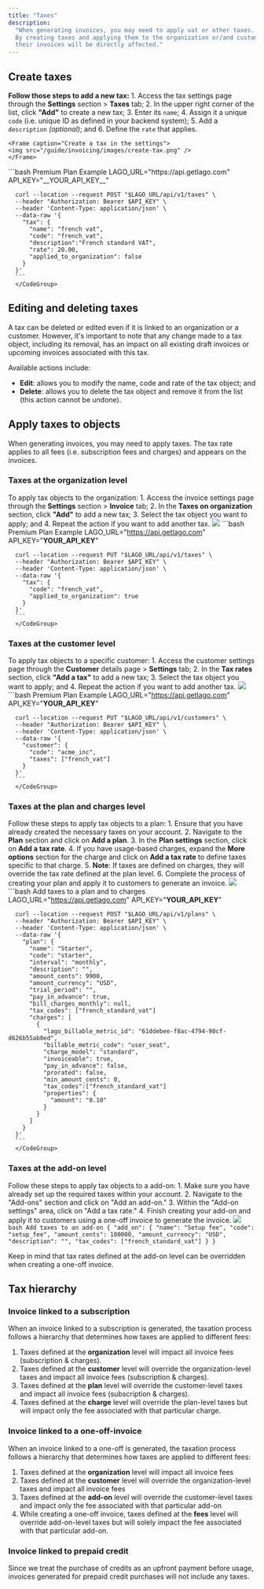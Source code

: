 ```yaml
---
title: "Taxes"
description:
  "When generating invoices, you may need to apply vat or other taxes.
  By creating taxes and applying them to the organization or/and customers, 
  their invoices will be directly affected."
---
```


## Create taxes[](#create-taxes "Direct link to heading")

**Follow those steps to add a new tax:**
<Tabs>
  <Tab title="Dashboard">
    1. Access the tax settings page through the **Settings** section > **Taxes** tab;
    2. In the upper right corner of the list, click **"Add"** to create a new tax;
    3. Enter its `name`;
    4. Assign it a unique `code` (i.e. unique ID as defined in your backend system);
    5. Add a `description` *(optional)*; and
    6. Define the `rate` that applies.

    <Frame caption="Create a tax in the settings">
    <img src="/guide/invoicing/images/create-tax.png" />
    </Frame>
  </Tab>
  <Tab title="API">
      <CodeGroup>
      ```bash Premium Plan Example
      LAGO_URL="https://api.getlago.com"
      API_KEY="__YOUR_API_KEY__"

      curl --location --request POST "$LAGO_URL/api/v1/taxes" \
      --header "Authorization: Bearer $API_KEY" \
      --header 'Content-Type: application/json' \
      --data-raw '{
        "tax": {
          "name": "french vat",
          "code": "french_vat",
          "description":"French standard VAT",
          "rate": 20.00,
          "applied_to_organization": false
        }
      }'
      ```
      </CodeGroup>
  </Tab>
</Tabs>

## Editing and deleting taxes[](#edit-delete-taxes "Direct link to heading")

A tax can be deleted or edited even if it is linked to an organization or a customer. 
However, it's important to note that any change made to a tax object, including its removal, has an impact on all existing draft invoices or upcoming invoices associated with this tax.

Available actions include:
- **Edit**: allows you to modify the name, code and rate of the tax object; and
- **Delete**: allows you to delete the tax object and remove it from the list (this action cannot be undone).

## Apply taxes to objects
When generating invoices, you may need to apply taxes. 
The tax rate applies to all fees (i.e. subscription fees and charges) and appears on the invoices.

### Taxes at the organization level

To apply tax objects to the organization:
<Tabs>
  <Tab title="Dashboard">
    1. Access the invoice settings page through the **Settings** section > **Invoice** tab;
    2. In the **Taxes on organization** section, click **"Add"** to add a new tax;
    3. Select the tax object you want to apply; and
    4. Repeat the action if you want to add another tax.
    <Frame caption="Add a tax on the organization">
    <img src="/guide/invoicing/images/tax-on-organization.png" />
    </Frame>
  </Tab>
  <Tab title="API">
      <CodeGroup>
      ```bash Premium Plan Example
      LAGO_URL="https://api.getlago.com"
      API_KEY="__YOUR_API_KEY__"

      curl --location --request PUT "$LAGO_URL/api/v1/taxes" \
      --header "Authorization: Bearer $API_KEY" \
      --header 'Content-Type: application/json' \
      --data-raw '{
        "tax": {
          "code": "french_vat",
          "applied_to_organization": true
        }
      }'
      ```
      </CodeGroup>
  </Tab>
</Tabs>


### Taxes at the customer level

To apply tax objects to a specific customer:
<Tabs>
  <Tab title="Dashboard">
    1. Access the customer settings page through the **Customer** details page > **Settings** tab;
    2. In the **Tax rates** section, click **"Add a tax"** to add a new tax;
    3. Select the tax object you want to apply; and
    4. Repeat the action if you want to add another tax.
    <Frame caption="Add a tax on the customer">
    <img src="/guide/invoicing/images/tax-on-customer.png" />
    </Frame>
  </Tab>
  <Tab title="API">
      <CodeGroup>
      ```bash Premium Plan Example
      LAGO_URL="https://api.getlago.com"
      API_KEY="__YOUR_API_KEY__"

      curl --location --request PUT "$LAGO_URL/api/v1/customers" \
      --header "Authorization: Bearer $API_KEY" \
      --header 'Content-Type: application/json' \
      --data-raw '{
        "customer": {
          "code": "acme_inc",
          "taxes": ["french_vat"]
        }
      }'
      ```
      </CodeGroup>
  </Tab>
</Tabs>


### Taxes at the plan and charges level

Follow these steps to apply tax objects to a plan:
<Tabs>
  <Tab title="Dashboard">
    1. Ensure that you have already created the necessary taxes on your account.
    2. Navigate to the **Plan** section and click on **Add a plan**.
    3. In the **Plan settings** section, click on **Add a tax rate**.
    4. If you have usage-based charges, expand the **More options** section for the charge and click on **Add a tax rate** to define taxes specific to that charge.
    5. **Note**: If taxes are defined on charges, they will override the tax rate defined at the plan level.
    6. Complete the process of creating your plan and apply it to customers to generate an invoice.
    <Frame caption="Add a tax on the charge">
    <img src="/guide/invoicing/images/tax-on-charges.png" />
    </Frame>
  </Tab>
  <Tab title="API">
      <CodeGroup>
      ```bash Add taxes to a plan and to charges
      LAGO_URL="https://api.getlago.com"
      API_KEY="__YOUR_API_KEY__"

      curl --location --request POST "$LAGO_URL/api/v1/plans" \
      --header "Authorization: Bearer $API_KEY" \
      --header 'Content-Type: application/json' \
      --data-raw '{
        "plan": {
          "name": "Starter",
          "code": "starter",
          "interval": "monthly",
          "description": "",
          "amount_cents": 9900,
          "amount_currency": "USD",
          "trial_period": "",
          "pay_in_advance": true,
          "bill_charges_monthly": null,
          "tax_codes": ["french_standard_vat"]
          "charges": [
            {
              "lago_billable_metric_id": "61ddebee-f8ac-4794-90cf-d626b55ab0ed",
              "billable_metric_code": "user_seat",
              "charge_model": "standard",
              "invoiceable": true,
              "pay_in_advance": false,
              "prorated": false,
              "min_amount_cents": 0,
              "tax_codes":["french_standard_vat"]
              "properties": {
                "amount": "0.10"
              }
            }	
          ]
        }
      }'
      ```
      </CodeGroup>
  </Tab>
</Tabs>

### Taxes at the add-on level

Follow these steps to apply tax objects to a add-on:
<Tabs>
  <Tab title="Dashboard">
    1. Make sure you have already set up the required taxes within your account.
    2. Navigate to the "Add-ons" section and click on "Add an add-on."
    3. Within the "Add-on settings" area, click on "Add a tax rate."
    4. Finish creating your add-on and apply it to customers using a one-off invoice to generate the invoice.
    <Frame caption="Add a tax on the add-on">
    <img src="/guide/invoicing/images/tax-on-add-on.png"/>
    </Frame>
  </Tab>
  <Tab title="API">
      <CodeGroup>
      ```bash Add taxes to an add-on
      {
        "add_on": {
          "name": "Setup fee",
          "code": "setup_fee",
          "amount_cents": 100000,
          "amount_currency": "USD",
          "description": "",
          "tax_codes": ["french_standard_vat"]
        }
      }
      ```
      </CodeGroup>
  </Tab>
</Tabs>

<Tip>
  Keep in mind that tax rates defined at the add-on level can be overridden when creating a one-off invoice.
</Tip>


## Tax hierarchy

### Invoice linked to a subscription
When an invoice linked to a subscription is generated, 
the taxation process follows a hierarchy that determines how taxes are applied to different fees:

1. Taxes defined at the **organization** level will impact all invoice fees (subscription & charges).
2. Taxes defined at the **customer** level will override the organization-level taxes and impact all invoice fees (subscription & charges).
3. Taxes defined at the **plan** level will override the customer-level taxes and impact all invoice fees (subscription & charges).
4. Taxes defined at the **charge** level will override the plan-level taxes but will impact only the fee associated with that particular charge.


### Invoice linked to a one-off-invoice
When an invoice linked to a one-off is generated, the taxation process follows a hierarchy that determines how taxes are applied to different fees:

1. Taxes defined at the **organization** level will impact all invoice fees
2. Taxes defined at the **customer** level will override the organization-level taxes and impact all invoice fees
3. Taxes defined at the **add-on** level will override the customer-level taxes and impact only the fee associated with that particular add-on
4. While creating a one-off invoice, taxes defined at the **fees** level will override add-on-level taxes but will solely impact the fee associated with that particular add-on.

### Invoice linked to prepaid credit

Since we treat the purchase of credits as an upfront payment before usage, invoices generated for prepaid credit purchases will not include any taxes.
